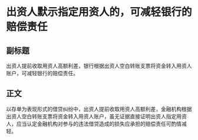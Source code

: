 # 出资人默示指定用资人的，可减轻银行的赔偿责任
## 副标题
出资人提前收取用资人高额利差，银行根据出资人空白转账支票将资金转入用资人账户，可减轻银行的赔偿责任。
## 正文
以存单为表现形式的借贷纠纷中，出资人提前收取用资人高额利差，金融机构根据出资人空白转账支票将资金转入用资人账户，虽无证据直接证明出资人指定用资人，应当认定金融机构对参与的违法借贷造成的损失应承担的赔偿责任可酌情减轻。